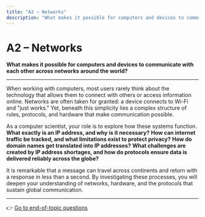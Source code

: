 ```yaml
---
title: "A2 – Networks"
description: "What makes it possible for computers and devices to communicate with each other across networks around the world?"
---
```


# A2 – Networks

**What makes it possible for computers and devices to communicate with each other across networks around the world?**

---

When working with computers, most users rarely think about the technology that allows them to connect with others or access information online. Networks are often taken for granted: a device connects to Wi-Fi and "just works." Yet, beneath this simplicity lies a complex structure of rules, protocols, and hardware that make communication possible.

As a computer scientist, your role is to explore how these systems function.
**What exactly is an IP address, and why is it necessary?**
**How can internet traffic be tracked, and what limitations exist to protect privacy?**
**How do domain names get translated into IP addresses?**
**What challenges are created by IP address shortages, and how do protocols ensure data is delivered reliably across the globe?**

It is remarkable that a message can travel across continents and return with a response in less than a second. By investigating these processes, you will deepen your understanding of networks, hardware, and the protocols that sustain global communication.

---

👉 [Go to end-of-topic questions](/cs-study-companion/en/a2/end-of-topic-questions)